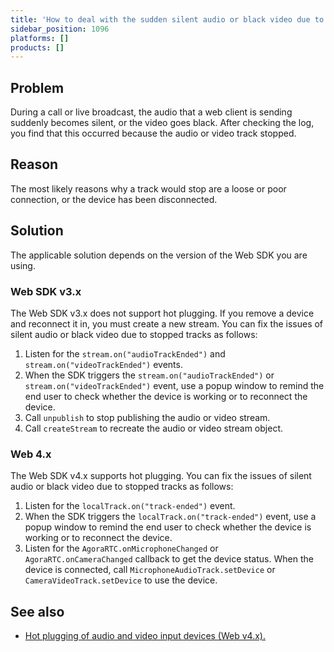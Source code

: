 ```yaml
---
title: 'How to deal with the sudden silent audio or black video due to tracks being stopped?'
sidebar_position: 1096
platforms: []
products: []
---
```



## Problem

During a call or live broadcast, the audio that a web client is sending suddenly becomes silent, or the video goes black. After checking the log, you find that this occurred because the audio or video track stopped.

## Reason

The most likely reasons why a track would stop are a loose or poor connection, or the device has been disconnected.

## Solution

The applicable solution depends on the version of the Web SDK you are using.

### Web SDK v3.x

The Web SDK v3.x does not support hot plugging. If you remove a device and reconnect it in, you must create a new stream. You can fix the issues of silent audio or black video due to stopped tracks as follows:

1. Listen for the `stream.on("audioTrackEnded")` and `stream.on("videoTrackEnded")` events.
2. When the SDK triggers the `stream.on("audioTrackEnded")` or `stream.on("videoTrackEnded")` event, use a popup window to remind the end user to check whether the device is working or to reconnect the device.
3. Call `unpublish` to stop publishing the audio or video stream.
4. Call `createStream` to recreate the audio or video stream object.

### Web 4.x

The Web SDK v4.x supports hot plugging. You can fix the issues of silent audio or black video due to stopped tracks as follows:

1. Listen for the `localTrack.on("track-ended")` event.
2. When the SDK triggers the `localTrack.on("track-ended")` event, use a popup window to remind the end user to check whether the device is working or to reconnect the device.
3. Listen for the `AgoraRTC.onMicrophoneChanged` or `AgoraRTC.onCameraChanged` callback to get the device status. When the device is connected, call `MicrophoneAudioTrack.setDevice` or `CameraVideoTrack.setDevice` to use the device.

## See also

- [Hot plugging of audio and video input devices (Web v4.x).](/video-calling/develop/audio-and-voice-effects)
